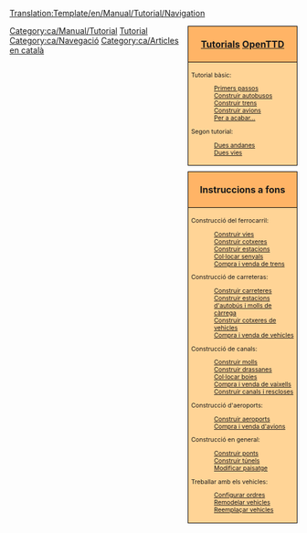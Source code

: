 <noinclude>[[Translation:Template/en/Manual/Tutorial/Navigation]]</noinclude><noinclude></noinclude>
<!--
NOTA:
Els aqüeductes han d’anar per davall dels 'ponts' (amb un enllaç des de les rescloses als canals), ja que els aqüeductes són de fet, ponts, però per als barcos.
Possibles futurs tutorials sense fer en llista:
-Multiestacions
--><div style="float:right; padding-left:12px; background:none;">
<div style="width:180px; border:1px solid #000000; background:#ffb466; padding:5px; -moz-border-radius-topleft:5px; -moz-border-radius-topright:5px; font-size: 12pt;">
<center><strong><font size="3">[[ca/Manual/Tutorial/Tutorial|Tutorials]] [[ca/Manual/Main Page|OpenTTD]]</font></strong></center>
</div>
<div style="width:180px;  border:1px solid black; border-top-width: 0px; background:#ffd496; padding:5px; font-size: 8pt;">
<span style="font-weight:bold;">

Tutorial bàsic:
:[[ca/Manual/Tutorial/Tutorial|Primers passos]]
:[[ca/Manual/Tutorial/Autobusos|Construir autobusos]]
:[[ca/Manual/Tutorial/Trens|Construir trens]]
:[[ca/Manual/Tutorial/Avions|Construir avions]]
:[[ca/Manual/Tutorial/Final|Per a acabar...]]
Segon tutorial:
:[[ca/Manual/Tutorial/Dues andanes|Dues andanes]]
:[[ca/Manual/Tutorial/Dues vies|Dues vies]]
</span>
</div>

<div style="width:180px; border:1px solid #000000; background:#ffb466; padding:5px; font-size: 12pt; margin-top: 10px;">
<center><strong><font size="3">Instruccions a fons</font></strong></center>
</div>
<div style="width:180px;  border:1px solid black; border-top-width: 0px; background:#ffd496; padding:5px; -moz-border-radius-bottomleft:5px; -moz-border-radius-bottomright:8px; font-size: 8pt;">
<span style="font-weight:bold;">

Construcció del ferrocarril:
:[[ca/Manual/Construir vies|Construir vies]]
:[[ca/Manual/Construir cotxeres|Construir cotxeres]]
:[[ca/Manual/Construir estacions de tren|Construir estacions]]
:[[ca/Manual/Col·locar senyals|Col·locar senyals]]
:[[ca/Manual/Compra de trens|Compra i venda de trens]]

Construcció de carreteras:
:[[ca/Manual/Construir carreteres|Construir carreteres]]
:[[ca/Manual/Construir estacions d'autobús i molls de càrrega|Construir estacions d'autobús i molls de càrrega]]
:[[ca/Manual/Construir cotxeres de vehicles|Construir cotxeres de vehicles]]
:[[ca/Manual/Compra de vehicles|Compra i venda de vehicles]]

Construcció de canals:
:[[ca/Manual/Construir molls|Construir molls]]
:[[ca/Manual/Construir drassanes|Construir drassanes]]
:[[ca/Manual/Col·locar boies|Col·locar boies]]
:[[ca/Manual/Compra de vaixells|Compra i venda de vaixells]]
:[[ca/Manual/Construir canals|Construir canals i rescloses]]

Construcció d'aeroports:
:[[ca/Manual/Construir aeroports|Construir aeroports]]
:[[ca/Manual/Compra d'avions|Compra i venda d'avions]]

Construcció en general:
:[[ca/Manual/Construir ponts|Construir ponts]]
:[[ca/Manual/Túnels|Construir túnels]]
:[[ca/Manual/Paisatge|Modificar paisatge]]

Treballar amb els vehicles:
:[[ca/Configurar ordres|Configurar ordres]]
:[[ca/Manual/Remodelar vehicles|Remodelar vehicles]]
:[[ca/Reemplaçar vehicles|Reemplaçar vehicles]]

</span>
</div>
</div><includeonly>[[Category:ca/Manual/Tutorial]]</includeonly><noinclude>
[[Category:ca/Plantilles|Tutorial]][[Category:ca/Navegació]][[Category:ca/Articles en català]]
</noinclude>